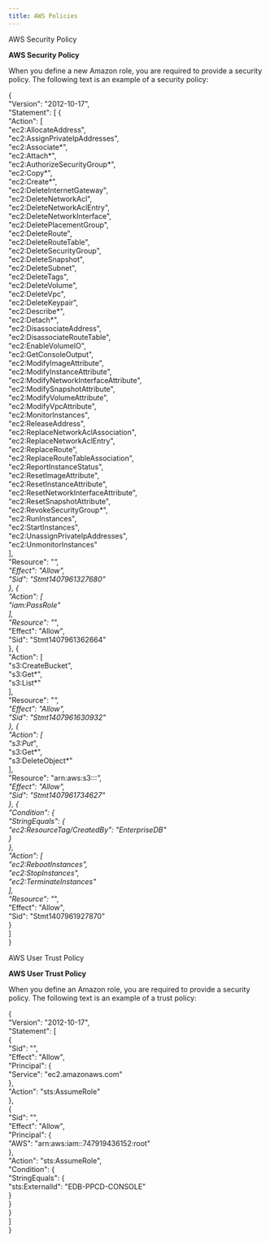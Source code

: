 ```yaml
---
title: AWS Policies
---
```


<div class="index">

AWS Security Policy

</div>

**AWS Security Policy**

When you define a new Amazon role, you are required to provide a
security policy. The following text is an example of a security policy:

{  
"Version": "2012-10-17",  
"Statement": \[ {  
"Action": \[  
"ec2:AllocateAddress",  
"ec2:AssignPrivateIpAddresses",  
"ec2:Associate*",  
"ec2:Attach*",  
"ec2:AuthorizeSecurityGroup*",  
"ec2:Copy*",  
"ec2:Create*",  
"ec2:DeleteInternetGateway",  
"ec2:DeleteNetworkAcl",  
"ec2:DeleteNetworkAclEntry",  
"ec2:DeleteNetworkInterface",  
"ec2:DeletePlacementGroup",  
"ec2:DeleteRoute",  
"ec2:DeleteRouteTable",  
"ec2:DeleteSecurityGroup",  
"ec2:DeleteSnapshot",  
"ec2:DeleteSubnet",  
"ec2:DeleteTags",  
"ec2:DeleteVolume",  
"ec2:DeleteVpc",  
"ec2:DeleteKeypair",  
"ec2:Describe*",  
"ec2:Detach*",  
"ec2:DisassociateAddress",  
"ec2:DisassociateRouteTable",  
"ec2:EnableVolumeIO",  
"ec2:GetConsoleOutput",  
"ec2:ModifyImageAttribute",  
"ec2:ModifyInstanceAttribute",  
"ec2:ModifyNetworkInterfaceAttribute",  
"ec2:ModifySnapshotAttribute",  
"ec2:ModifyVolumeAttribute",  
"ec2:ModifyVpcAttribute",  
"ec2:MonitorInstances",  
"ec2:ReleaseAddress",  
"ec2:ReplaceNetworkAclAssociation",  
"ec2:ReplaceNetworkAclEntry",  
"ec2:ReplaceRoute",  
"ec2:ReplaceRouteTableAssociation",  
"ec2:ReportInstanceStatus",  
"ec2:ResetImageAttribute",  
"ec2:ResetInstanceAttribute",  
"ec2:ResetNetworkInterfaceAttribute",  
"ec2:ResetSnapshotAttribute",  
"ec2:RevokeSecurityGroup*",  
"ec2:RunInstances",  
"ec2:StartInstances",  
"ec2:UnassignPrivateIpAddresses",  
"ec2:UnmonitorInstances"  
\],  
"Resource": "*",  
"Effect": "Allow",  
"Sid": "Stmt1407961327680"  
}, {  
"Action": \[  
"iam:PassRole"  
\],  
"Resource": "*",  
"Effect": "Allow",  
"Sid": "Stmt1407961362664"  
}, {  
"Action": \[  
"s3:CreateBucket",  
"s3:Get*",  
"s3:List*"  
\],  
"Resource": "*",  
"Effect": "Allow",  
"Sid": "Stmt1407961630932"  
}, {  
"Action": \[  
"s3:Put*",  
"s3:Get*",  
"s3:DeleteObject*"  
\],  
"Resource": "arn:aws:s3:::*",  
"Effect": "Allow",  
"Sid": "Stmt1407961734627"  
}, {  
"Condition": {  
"StringEquals": {  
"ec2:ResourceTag/CreatedBy": "EnterpriseDB"  
}  
},  
"Action": \[  
"ec2:RebootInstances",  
"ec2:StopInstances",  
"ec2:TerminateInstances"  
\],  
"Resource": "*",  
"Effect": "Allow",  
"Sid": "Stmt1407961927870"  
}  
\]  
}

<div class="index">

AWS User Trust Policy

</div>

**AWS User Trust Policy**

When you define an Amazon role, you are required to provide a security
policy. The following text is an example of a trust policy:

{  
"Version": "2012-10-17",  
"Statement": \[  
{  
"Sid": "",  
"Effect": "Allow",  
"Principal": {  
"Service": "ec2.amazonaws.com"  
},  
"Action": "sts:AssumeRole"  
},  
{  
"Sid": "",  
"Effect": "Allow",  
"Principal": {  
"AWS": "arn:aws:iam::747919436152:root"  
},  
"Action": "sts:AssumeRole",  
"Condition": {  
"StringEquals": {  
"sts:ExternalId": "EDB-PPCD-CONSOLE"  
}  
}  
}  
\]  
}
